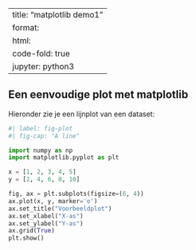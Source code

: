 
---
title: "matplotlib demo1"
format:
  html:
    code-fold: true
jupyter: python3
---


## Een eenvoudige plot met matplotlib

Hieronder zie je een lijnplot van een dataset:

```python
#| label: fig-plot
#| fig-cap: "A line"

import numpy as np
import matplotlib.pyplot as plt

x = [1, 2, 3, 4, 5]
y = [2, 4, 6, 8, 10]

fig, ax = plt.subplots(figsize=(6, 4))
ax.plot(x, y, marker='o')
ax.set_title("Voorbeeldplot")
ax.set_xlabel("X-as")
ax.set_ylabel("Y-as")
ax.grid(True)
plt.show()
```